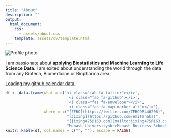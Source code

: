```yaml
---
title: "About"
description: ""
output:
  html_document:
    css: 
      - assets/about.css
    template: assets/cv/template.html 
---
```


<div id="canvas">

<div class="profile-photo">
<img  src="images/avatar.jpg" alt="Profile photo">  
</div>

I am passionate about **applying Biostatistics and Machine Learning to Life Science Data**. I am exited about understanding the world through the data from any Biotech, Biomedicine or Biopharma area.

<!-- I'm a lecturer (equivalent to assistant professor) in statistics at Monash -->
<!-- University, Melbourne, Australia and part of the [NUMBATs group](https://numbat.space/). Research-wise, I'm interested in developing useful statistical tools and methods. My experience in application is in bioinformatics and agriculture (particularly crop breeding). My active research areas are **experimental design**, **mixed models** and **statistical graphics**.  -->


<!-- I speak English, Japanese (conversational) and R (base + tidyverse) fluently. I've lived in Australia almost all of my life (+-10 years standard deviation) and my university major was mathematics and statistics. My PhD, obtained at the School of Mathematics and Statistics, University of Sydney in 2015, is in statistical bioinformatics with most of my code written in Python + Bash (both of which I am rusty now). I also like to dabble on front-end web development (HTML/CSS/JS). -->


<script
  src="https://unpkg.com/github-calendar@latest/dist/github-calendar.min.js">
</script>

<div class="l-body-outset">
<a href="https://github.com/jixing475">
<div class="calendar">
Loading my github calendar data.
</div>
</a>
</div>

<script>
GitHubCalendar(".calendar", "emitanaka", { responsive: true });
</script>

<!-- ## You can find me at ... -->

```r
df <- data.frame(what = c('<i class="fab fa-twitter"></i>',
                           '<i class="fab fa-github"></i>',
                           '<i class="fas fa-envelope"></i>',
                           '<i class="fas fa-map-marker-alt"></i>'),
                 where = c("[ZERO](https://twitter.com/ZERO98446206)",
                           "[Jixing](https://github.com/emitanaka)",
                           "[jixing475@163.com](mailto:jixing475@163.com)",
                           "Monash University<br>Monash Business School<br>Menzies Building E776<br>Clayton campus, VIC 3800<br>Australia"))
knitr::kable(df, col.names = c("", ""), escape = FALSE)
```

<!-- <iframe src="https://www.google.com/maps/d/embed?mid=1EXPRDXpv02esVOHEyQuPPS8gogoyR9JX" width="640" height="480"></iframe> -->

<!-- You can also find me at various conferences and events. I'm a regular at the [International Biometrics Australiasia Region Conferences](http://biometrics.org.au/conferences.html), involved a lot with [Statistical Society of Australia](https://www.statsoc.org.au/Events-listing) (mostly Victorian Branch) and attend [R-Ladies Melbourne](https://www.meetup.com/en-AU/rladies-melbourne/) (or other chapters sometimes).  -->

</div>